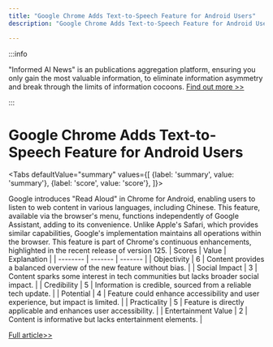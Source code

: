 ```yaml
---
title: "Google Chrome Adds Text-to-Speech Feature for Android Users"
description: "Google Chrome Adds Text-to-Speech Feature for Android Users"

---
```



:::info

"Informed AI News" is an publications aggregation platform, ensuring you only gain the most valuable information, to eliminate information asymmetry and break through the limits of information cocoons.  [Find out more >>](/)

:::

# Google Chrome Adds Text-to-Speech Feature for Android Users


<Tabs
	defaultValue="summary"
	values={[
	{label: 'summary', value: 'summary'},
	{label: 'score', value: 'score'},
]}>
<TabItem value="summary">


Google introduces "Read Aloud" in Chrome for Android, enabling users to listen to web content in various languages, including Chinese. This feature, available via the browser's menu, functions independently of Google Assistant, adding to its convenience. Unlike Apple's Safari, which provides similar capabilities, Google's implementation maintains all operations within the browser. This feature is part of Chrome's continuous enhancements, highlighted in the recent release of version 125.
</TabItem>
<TabItem value="score">
	| Scores     | Value   | Explanation |
	| -------- | ------- | ------- |
	| Objectivity  | 6    | Content provides a balanced overview of the new feature without bias.    |
	| Social Impact | 3     | Content sparks some interest in tech communities but lacks broader social impact.    |
	| Credibility    | 5    | Information is credible, sourced from a reliable tech update.    |
	| Potential    | 4    | Feature could enhance accessibility and user experience, but impact is limited.    |
	| Practicality    | 5    | Feature is directly applicable and enhances user accessibility.    |
	| Entertainment Value    | 2    | Content is informative but lacks entertainment elements.    |
</TabItem>
</Tabs>

[Full article>>](https://readhub.cn/topic/8aUITYPEuuX)
